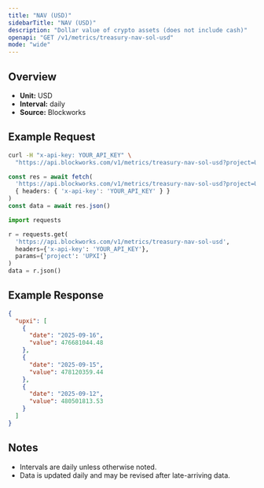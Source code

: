 ```yaml
---
title: "NAV (USD)"
sidebarTitle: "NAV (USD)"
description: "Dollar value of crypto assets (does not include cash)"
openapi: "GET /v1/metrics/treasury-nav-sol-usd"
mode: "wide"
---
```


## Overview

- **Unit:** USD
- **Interval:** daily
- **Source:** Blockworks

## Example Request

<CodeGroup>

```bash cURL
curl -H "x-api-key: YOUR_API_KEY" \
  "https://api.blockworks.com/v1/metrics/treasury-nav-sol-usd?project=UPXI"
```

```typescript TypeScript
const res = await fetch(
  'https://api.blockworks.com/v1/metrics/treasury-nav-sol-usd?project=UPXI',
  { headers: { 'x-api-key': 'YOUR_API_KEY' } }
)
const data = await res.json()
```

```python Python
import requests

r = requests.get(
  'https://api.blockworks.com/v1/metrics/treasury-nav-sol-usd',
  headers={'x-api-key': 'YOUR_API_KEY'},
  params={'project': 'UPXI'}
)
data = r.json()
```

</CodeGroup>

## Example Response

```json
{
  "upxi": [
    {
      "date": "2025-09-16",
      "value": 476681044.48
    },
    {
      "date": "2025-09-15",
      "value": 478120359.44
    },
    {
      "date": "2025-09-12",
      "value": 480501813.53
    }
  ]
}
```

## Notes
- Intervals are daily unless otherwise noted.
- Data is updated daily and may be revised after late-arriving data.